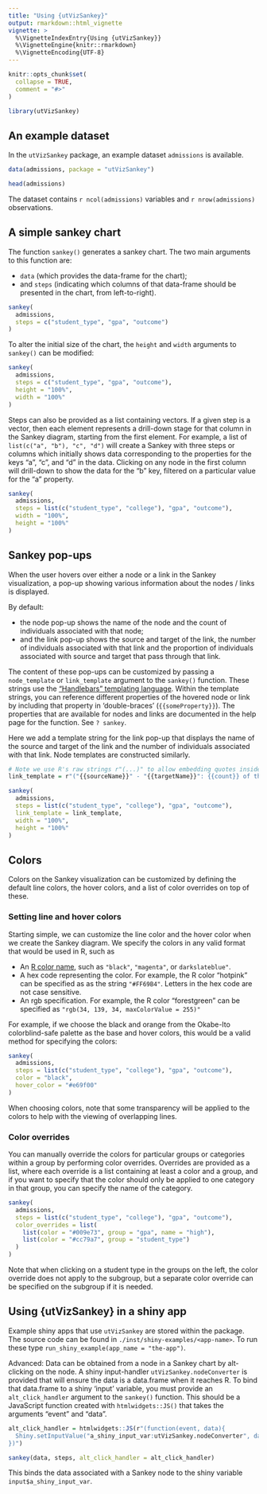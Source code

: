 ```yaml
---
title: "Using {utVizSankey}"
output: rmarkdown::html_vignette
vignette: >
  %\VignetteIndexEntry{Using {utVizSankey}}
  %\VignetteEngine{knitr::rmarkdown}
  %\VignetteEncoding{UTF-8}
---
```


```r
knitr::opts_chunk$set(
  collapse = TRUE,
  comment = "#>"
)
```

```r
library(utVizSankey)
```

## An example dataset

In the `utVizSankey` package, an example dataset `admissions` is available.

```r
data(admissions, package = "utVizSankey")

head(admissions)
```

The dataset contains `r ncol(admissions)` variables and `r nrow(admissions)` observations.

## A simple sankey chart

The function `sankey()` generates a sankey chart. The two main arguments to this function are:

- `data` (which provides the data-frame for the chart);
- and `steps` (indicating which columns of that data-frame should be presented in the chart, from
left-to-right).

```r
sankey(
  admissions,
  steps = c("student_type", "gpa", "outcome")
)
```

To alter the initial size of the chart, the `height` and `width` arguments to `sankey()` can be
modified:

```r
sankey(
  admissions,
  steps = c("student_type", "gpa", "outcome"),
  height = "100%",
  width = "100%"
)
```

Steps can also be provided as a list containing vectors.
If a given step is a vector, then each element represents a drill-down stage for that column
in the Sankey diagram, starting from the first element. For example, a list of
`list(c("a", "b"), "c", "d")` will create a Sankey with three steps or columns which initially
shows data corresponding to the properties for the keys "a", "c", and "d" in the data.
Clicking on any node in the first column will drill-down to show the data for the "b" key,
filtered on a particular value for the "a" property.

```r
sankey(
  admissions,
  steps = list(c("student_type", "college"), "gpa", "outcome"),
  width = "100%",
  height = "100%"
)
```

## Sankey pop-ups

When the user hovers over either a node or a link in the Sankey visualization, a pop-up showing
various information about the nodes / links is displayed.

By default:

- the node pop-up shows the name of the node and the count of individuals associated with that node;
- and the link pop-up shows the source and target of the link, the number of individuals associated
with that link and the proportion of individuals associated with source and target that pass through
that link.

The content of these pop-ups can be customized by passing a `node_template` or `link_template`
argument to the `sankey()` function. These strings use the
["Handlebars" templating language](https://handlebarsjs.com/).
Within the template strings, you can reference different properties of the hovered node or link by
including that property in 'double-braces' (`{{someProperty}}`). The properties that are available
for nodes and links are documented in the help page for the function. See `? sankey`.

Here we add a template string for the link pop-up that displays the name of the source and target of
the link and the number of individuals associated with that link. Node templates are constructed
similarly.

```r
# Note we use R's raw strings r"(...)" to allow embedding quotes inside the string
link_template = r"("{{sourceName}}" - "{{targetName}}": {{count}} of the {{totalCount}} students)"

sankey(
  admissions,
  steps = list(c("student_type", "college"), "gpa", "outcome"),
  link_template = link_template,
  width = "100%",
  height = "100%"
)
```

## Colors

Colors on the Sankey visualization can be customized by defining the default line colors, the hover
colors, and a list of color overrides on top of these.

### Setting line and hover colors

Starting simple, we can customize the line color and the hover color when we create the Sankey
diagram. We specify the colors in any valid format that would be used in R, such as

- An [R color name](https://stat.ethz.ch/R-manual/R-devel/library/grDevices/html/colors.html),
such as `"black"`, `"magenta"`, or `darkslateblue"`.
- A hex code representing the color. For example, the R color "hotpink" can be specified as as the
string `"#FF69B4"`. Letters in the hex code are not case sensitive.
- An rgb specification. For example, the R color "forestgreen" can be specified as
`"rgb(34, 139, 34, maxColorValue = 255)"`

For example, if we choose the black and orange from the Okabe-Ito colorblind-safe palette as the
base and hover colors, this would be a valid method for specifying the colors:

```r
sankey(
  admissions,
  steps = list(c("student_type", "college"), "gpa", "outcome"),
  color = "black",
  hover_color = "#e69f00"
)
```

When choosing colors, note that some transparency will be applied to the colors to help with the
viewing of overlapping lines.

### Color overrides

You can manually override the colors for particular groups or categories within a group by
performing color overrides. Overrides are provided as a list, where each override is a list
containing at least a color and a group, and if you want to specify that the color should only be
applied to one category in that group, you can specify the name of the category.

```r
sankey(
  admissions,
  steps = list(c("student_type", "college"), "gpa", "outcome"),
  color_overrides = list(
    list(color = "#009e73", group = "gpa", name = "high"),
    list(color = "#cc79a7", group = "student_type")
  )
)
```

Note that when clicking on a student type in the groups on the left, the color override does not
apply to the subgroup, but a separate color override can be specified on the subgroup if it is
needed.

## Using {utVizSankey} in a shiny app

Example shiny apps that use `utVizSankey` are stored within the package. The source code can be
found in `./inst/shiny-examples/<app-name>`. To run these type
`run_shiny_example(app_name = "the-app")`.

Advanced: Data can be obtained from a node in a Sankey chart by alt-clicking on the node. A shiny
input-handler `utVizSankey.nodeConverter` is provided that will ensure the data is a data.frame when
it reaches R. To bind that data.frame to a shiny 'input' variable, you must provide an
`alt_click_handler` argument to the `sankey()` function. This should be a JavaScript function
created with `htmlwidgets::JS()` that takes the arguments "event" and "data".

```r
alt_click_handler = htmlwidgets::JS(r"(function(event, data){
  Shiny.setInputValue("a_shiny_input_var:utVizSankey.nodeConverter", data.entries)
})")

sankey(data, steps, alt_click_handler = alt_click_handler)
```

This binds the data associated with a Sankey node to the shiny variable `input$a_shiny_input_var`.
